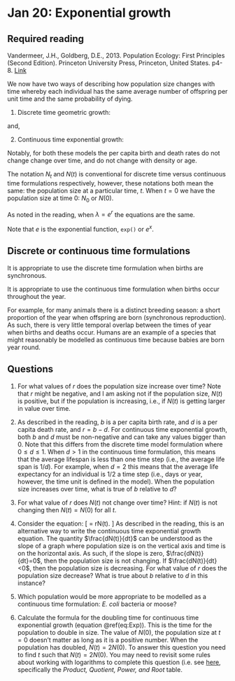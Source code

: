 # Jan 20: Exponential growth {#exponential}

## Required reading
Vandermeer, J.H., Goldberg, D.E., 2013. Population Ecology: First Principles (Second Edition). Princeton University Press, Princeton, United States. p4-8. [Link](https://ebookcentral-proquest-com.qe2a-proxy.mun.ca/lib/mun/detail.action?docID=1205619)

We now have two ways of describing how population size changes with time whereby each individual has the same average number of offspring per unit time and the same probability of dying.

1) Discrete time geometric growth:

\begin{equation}
N_t = N_0\lambda^t
(\#eq:Geo)
\end{equation}

and,

2) Continuous time exponential growth:

\begin{equation}
N(t) = N(0)e^{rt}
(\#eq:Exp)
\end{equation}

Notably, for both these models the per capita birth and death rates do not change change over time, and do not change with density or age.

The notation $N_t$ and $N(t)$ is conventional for discrete time versus continuous time formulations respectively, however, these notations both mean the same: the population size at a particular time, $t$. When $t=0$ we have the population size at time 0: $N_0$ or $N(0)$.

As noted in the reading, when $\lambda = e^{r}$ the equations are the same.

Note that $e$ is the exponential function, `exp()` or $e^x$.

## Discrete or continuous time formulations
It is appropriate to use the discrete time formulation when births are synchronous.

It is appropriate to use the continuous time formulation when births occur throughout the year.

For example, for many animals there is a distinct breeding season: a short proportion of the year when offspring are born (synchronous reproduction). As such, there is very little temporal overlap between the times of year when births and deaths occur. Humans are an example of a species that might reasonably be modelled as continuous time because babies are born year round.

## Questions

1. For what values of $r$ does the population size increase over time? Note that $r$ might be negative, and I am asking not if the population size, $N(t)$ is positive, but if the population is increasing, i.e., if $N(t)$ is getting larger in value over time. 

2. As described in the reading, $b$ is a per capita birth rate, and $d$ is a per capita death rate, and $r = b-d$. For continuous time exponential growth, both $b$ and $d$ must be non-negative and can take any values bigger than 0. Note that this differs from the discrete time model formulation where $0 \leq d \leq 1$. When $d > 1$ in the continuous time formulation, this means that the average lifespan is less than one time step (i.e., the average life span is $1/d$). For example, when $d = 2$ this means that the average life expectancy for an individual is 1/2 a time step (i.e., days or year, however, the time unit is defined in the model). When the population size increases over time, what is true of $b$ relative to $d$? 

4. For what value of $r$ does $N(t)$ not change over time? Hint: if $N(t)$ is not changing then $N(t)=N(0)$ for all $t$. 

5. Consider the equation:
\[
\frac{dN(t)}{dt} = rN(t).
\]
As described in the reading, this is an alternative way to write the continuous time exponential growth equation. The quantity $\frac{dN(t)}{dt}$ can be understood as the slope of a graph where population size is on the vertical axis and time is on the horizontal axis. As such, if the slope is zero, $\frac{dN(t)}{dt}=0$, then the population size is not changing. If $\frac{dN(t)}{dt}<0$, then the population size is decreasing. For what value of $r$ does the population size decrease? What is true about $b$ relative to $d$ in this instance?

6. Which population would be more appropriate to be modelled as a continuous time formulation: _E. coli_ bacteria or moose?

7. Calculate the formula for the doubling time for continuous time exponential growth (equation \@ref(eq:Exp)). This is the time for the population to double in size. The value of $N(0)$, the population size at $t=0$ doesn't matter as long as it is a positive number. When the population has doubled, $N(t) = 2N(0)$. To answer this question you need to find $t$ such that $N(t) = 2N(0)$. You may need to revisit some rules about working with logarithms to complete this question (i.e. see [here](https://en.wikipedia.org/wiki/Logarithm), specifically the _Product, Quotient, Power, and Root_ table.